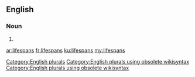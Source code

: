 ==English==

===Noun===
{{head|en}}

# {{plural of|lifespan}}

[[Category:English plurals]][[Category:English plurals using obsolete wikisyntax]][[Category:English plurals using obsolete wikisyntax]]

[[ar:lifespans]]
[[fr:lifespans]]
[[ku:lifespans]]
[[my:lifespans]]